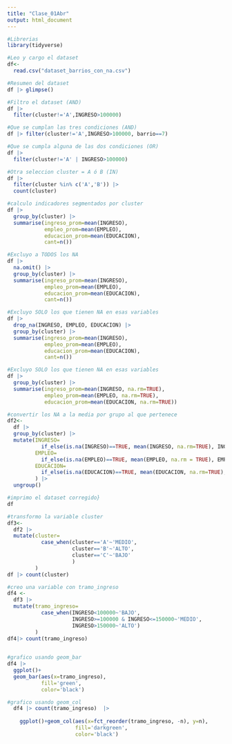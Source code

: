 ```yaml
---
title: "Clase_01Abr"
output: html_document
---
```


```r
#Librerias
library(tidyverse)
```

```r
#Leo y cargo el dataset
df<-
  read.csv("dataset_barrios_con_na.csv")
```

```r
#Resumen del dataset
df |> glimpse()
```

```r
#Filtro el dataset (AND)
df |> 
  filter(cluster!='A',INGRESO>100000)
```

```r
#Que se cumplan las tres condiciones (AND)
df |> filter(cluster!='A',INGRESO>100000, barrio==7)
```

```r
#Que se cumpla alguna de las dos condiciones (OR)
df |> 
  filter(cluster!='A' | INGRESO>100000)
```

```r
#Otra seleccion cluster = A ó B (IN)
df |> 
  filter(cluster %in% c('A','B')) |> 
  count(cluster)
```

```r
#calculo indicadores segmentados por cluster
df |> 
  group_by(cluster) |> 
  summarise(ingreso_prom=mean(INGRESO),
            empleo_prom=mean(EMPLEO),
            educacion_prom=mean(EDUCACION),
            cant=n())
```

```r
#Excluyo a TODOS los NA
df |> 
  na.omit() |> 
  group_by(cluster) |> 
  summarise(ingreso_prom=mean(INGRESO),
            empleo_prom=mean(EMPLEO),
            educacion_prom=mean(EDUCACION),
            cant=n())
```

```r
#Excluyo SOLO los que tienen NA en esas variables 
df |> 
  drop_na(INGRESO, EMPLEO, EDUCACION) |> 
  group_by(cluster) |> 
  summarise(ingreso_prom=mean(INGRESO),
            empleo_prom=mean(EMPLEO),
            educacion_prom=mean(EDUCACION),
            cant=n())
```

```r
#Excluyo SOLO los que tienen NA en esas variables
df |> 
  group_by(cluster) |> 
  summarise(ingreso_prom=mean(INGRESO, na.rm=TRUE),
            empleo_prom=mean(EMPLEO, na.rm=TRUE),
            educacion_prom=mean(EDUCACION, na.rm=TRUE))
```

```r
#convertir los NA a la media por grupo al que pertenece
df2<-
  df |> 
  group_by(cluster) |> 
  mutate(INGRESO=
           if_else(is.na(INGRESO)==TRUE, mean(INGRESO, na.rm=TRUE), INGRESO),
         EMPLEO=
           if_else(is.na(EMPLEO)==TRUE, mean(EMPLEO, na.rm = TRUE), EMPLEO),
         EDUCACION=
           if_else(is.na(EDUCACION)==TRUE, mean(EDUCACION, na.rm=TRUE), EDUCACION)
         ) |> 
  ungroup()
```

```r
#imprimo el dataset corregido}
df
```

```r
#transformo la variable cluster
df3<-
  df2 |>
  mutate(cluster=
           case_when(cluster=='A'~'MEDIO',
                     cluster=='B'~'ALTO',
                     cluster=='C'~'BAJO' 
                     )
         )
df |> count(cluster)
```

```r
#creo una variable con tramo_ingreso
df4 <-
  df3 |> 
  mutate(tramo_ingreso=
           case_when(INGRESO<100000~'BAJO',
                     INGRESO>=100000 & INGRESO<=150000~'MEDIO',
                     INGRESO>150000~'ALTO')
         )
df4|> count(tramo_ingreso)
  
```

```r
#grafico usando geom_bar
df4 |>
  ggplot()+
  geom_bar(aes(x=tramo_ingreso),
           fill='green',
           color='black')
```

```r
#grafico usando geom_col
  df4 |> count(tramo_ingreso)  |>
    
    ggplot()+geom_col(aes(x=fct_reorder(tramo_ingreso, -n), y=n),
                      fill='darkgreen',
                      color='black')
```
